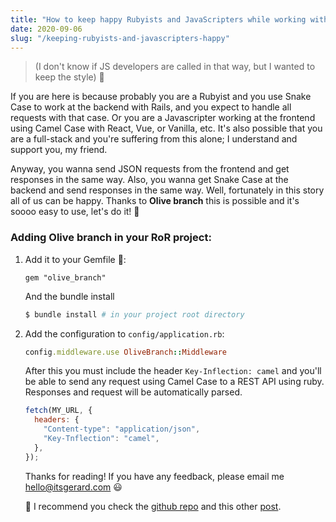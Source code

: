 ```yaml
---
title: "How to keep happy Rubyists and JavaScripters while working with REST APIs 🐫🐍"
date: 2020-09-06
slug: "/keeping-rubyists-and-javascripters-happy"
---
```


> (I don't know if JS developers are called in that way, but I wanted to keep the style) 👀

If you are here is because probably you are a Rubyist and you use Snake Case to work at the backend with Rails, and you expect to handle all requests with that case. Or you are a Javascripter working at the frontend using Camel Case with React, Vue, or Vanilla, etc. It's also possible that you are a full-stack and you're suffering from this alone; I understand and support you, my friend.

Anyway, you wanna send JSON requests from the frontend and get responses in the same way. Also, you wanna get Snake Case at the backend and send responses in the same way. Well, fortunately in this story all of us can be happy. Thanks to **Olive branch** this is possible and it's soooo easy to use, let's do it! 👐

### Adding Olive branch in your RoR project:

1. Add it to your Gemfile 💎:

   ```:title=.Gemfile
   gem "olive_branch"
   ```

   And the bundle install

   ```bash
   $ bundle install # in your project root directory
   ```

2. Add the configuration to `config/application.rb`:

   ```:title=config/application.rb
   config.middleware.use OliveBranch::Middleware
   ```

   After this you must include the header `Key-Inflection: camel` and you'll be able to send any request using Camel Case to a REST API using ruby. Responses and request will be automatically parsed.

   ```js
   fetch(MY_URL, {
     headers: {
       "Content-type": "application/json",
       "Key-Tnflection": "camel",
     },
   });
   ```

   Thanks for reading! If you have any feedback, please email me <hello@itsgerard.com> 😃

   📌 I recommend you check the [github repo](https://github.com/vigetlabs/olive_branch) and this other [post](https://www.viget.com/articles/introducing-olivebranch/).
